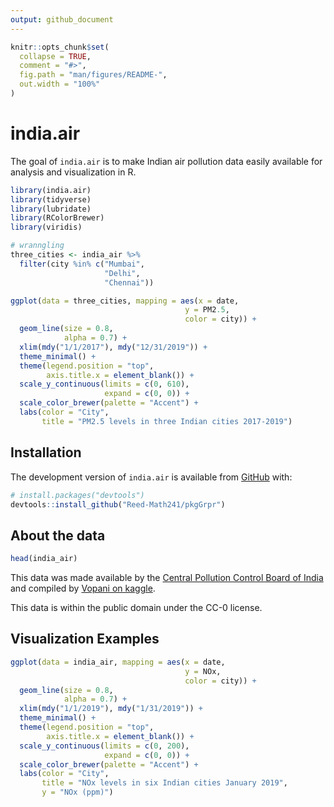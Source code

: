 ```yaml
---
output: github_document
---
```


<!-- README.md is generated from README.Rmd. Please edit that file -->

<!-- You'll still need to render `README.Rmd` regularly, to keep `README.md` up-to-date. `devtools::build_readme()` is handy for this.  -->

```r
knitr::opts_chunk$set(
  collapse = TRUE,
  comment = "#>",
  fig.path = "man/figures/README-",
  out.width = "100%"
)
```

# india.air

<!-- badges: start -->
<!-- badges: end -->

The goal of `india.air` is to make Indian air pollution data easily available for analysis and visualization in R.

```r
library(india.air)
library(tidyverse)
library(lubridate)
library(RColorBrewer)
library(viridis)
```


```r
# wranngling
three_cities <- india_air %>%
  filter(city %in% c("Mumbai",
                     "Delhi",
                     "Chennai"))
```


```r
ggplot(data = three_cities, mapping = aes(x = date,
                                       y = PM2.5,
                                       color = city)) +
  geom_line(size = 0.8,
            alpha = 0.7) +
  xlim(mdy("1/1/2017"), mdy("12/31/2019")) +
  theme_minimal() +
  theme(legend.position = "top",
        axis.title.x = element_blank()) +
  scale_y_continuous(limits = c(0, 610),
                     expand = c(0, 0)) +
  scale_color_brewer(palette = "Accent") +
  labs(color = "City",
       title = "PM2.5 levels in three Indian cities 2017-2019")
```


## Installation

The development version of `india.air` is available from [GitHub](https://github.com/) with:

```r
# install.packages("devtools")
devtools::install_github("Reed-Math241/pkgGrpr")
```

## About the data

```r
head(india_air)
```

This data was made available by the [Central Pollution Control Board of India](https://cpcb.nic.in/) and compiled by [Vopani on kaggle](https://www.kaggle.com/rohanrao/air-quality-data-in-india).

This data is within the public domain under the CC-0 license.

## Visualization Examples


```r
ggplot(data = india_air, mapping = aes(x = date,
                                       y = NOx,
                                       color = city)) +
  geom_line(size = 0.8,
            alpha = 0.7) +
  xlim(mdy("1/1/2019"), mdy("1/31/2019")) +
  theme_minimal() +
  theme(legend.position = "top",
        axis.title.x = element_blank()) +
  scale_y_continuous(limits = c(0, 200),
                     expand = c(0, 0)) +
  scale_color_brewer(palette = "Accent") +
  labs(color = "City",
       title = "NOx levels in six Indian cities January 2019",
       y = "NOx (ppm)")
```






